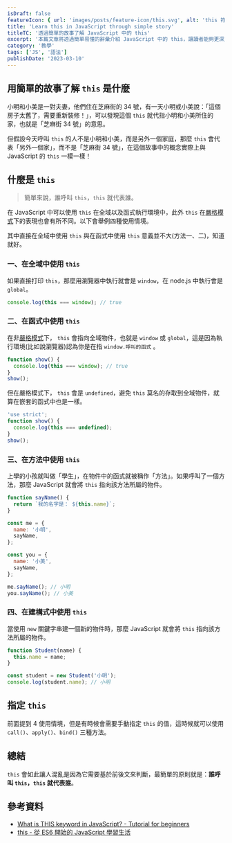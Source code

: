 ```yaml
---
isDraft: false
featureIcon: { url: 'images/posts/feature-icon/this.svg', alt: 'this 符號' }
title: 'Learn this in JavaScript through simple story'
titleTC: '透過簡單的故事了解 JavaScript 中的 this'
excerpt: '本篇文章將透過簡單易懂的辭彙介紹 JavaScript 中的 this，讓讀者能夠更深入理解 JavaScript 中 this 的使用方式與特性'
category: '教學'
tags: ['JS', '語法']
publishDate: '2023-03-10'
---
```


## 用簡單的故事了解 `this` 是什麼

小明和小美是一對夫妻，他們住在芝麻街的 34 號，有一天小明或小美說：「這個房子太舊了，需要重新裝修！」，可以發現這個 `this` 就代指小明和小美所住的家，也就是「芝麻街 34 號」的意思。

但假設今天呼叫 `this` 的人不是小明和小美，而是另外一個家庭，那麼 `this` 會代表「另外一個家」，而不是「芝麻街 34 號」，在這個故事中的概念實際上與 JavaScript 的 `this` 一模一樣！

## 什麼是 `this`

> 簡單來說，誰呼叫 `this`，`this` 就代表誰。

在 JavaScript 中可以使用 `this` 在全域以及函式執行環境中，此外 `this` 在[嚴格模式](https://developer.mozilla.org/zh-TW/docs/Web/JavaScript/Reference/Strict_mode)下的表現也會有所不同。以下會舉例四種使用情境。

其中直接在全域中使用 `this` 與在函式中使用 `this` 意義並不大(方法一、二)，知道就好。

### 一、在全域中使用 `this`

如果直接打印 `this`，那麼用瀏覽器中執行就會是 `window`，在 node.js 中執行會是 `global`。

```javascript
console.log(this === window); // true
```

### 二、在函式中使用 `this`

在非[嚴格模式](https://developer.mozilla.org/zh-TW/docs/Web/JavaScript/Reference/Strict_mode)下， `this` 會指向全域物件，也就是 `window` 或 `global`，這是因為執行環境(比如說瀏覽器)認為你是在指 `window.呼叫的函式` 。

```javascript
function show() {
  console.log(this === window); // true
}
show();
```

但在嚴格模式下， `this` 會是 `undefined`，避免 `this` 莫名的存取到全域物件，就算在嵌套的函式中也是一樣。

```javascript
'use strict';
function show() {
  console.log(this === undefined);
}
show();
```

### 三、在方法中使用 `this`

上學的小孩就叫做「學生」，在物件中的函式就被稱作「方法」。如果呼叫了一個方法，那麼 JavaScript 就會將 `this` 指向該方法所屬的物件。

```javascript
function sayName() {
  return `我的名字是： ${this.name}`;
}

const me = {
  name: '小明',
  sayName,
};

const you = {
  name: '小美',
  sayName,
};

me.sayName(); // 小明
you.sayName(); // 小美
```

### 四、在建構式中使用 `this`

當使用 `new` 關鍵字串建一個新的物件時，那麼 JavaScript 就會將 `this` 指向該方法所屬的物件。

```javascript
function Student(name) {
  this.name = name;
}

const student = new Student('小明');
console.log(student.name); // 小明
```

## 指定 `this`

前面提到 4 使用情境，但是有時候會需要手動指定 `this` 的值，這時候就可以使用 `call()`、`apply()`、`bind()` 三種方法。

## 總結

`this` 會如此讓人混亂是因為它需要基於前後文來判斷，最簡單的原則就是：**誰呼叫 `this`，`this` 就代表誰**。

## 參考資料

- [What is THIS keyword in JavaScript? - Tutorial for beginners ](https://www.youtube.com/watch?v=fVXp7ZWjlO4)
- [this - 從 ES6 開始的 JavaScript 學習生活](https://eyesofkids.gitbooks.io/javascript-start-from-es6/content/part4/this.html)
